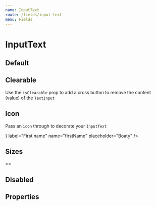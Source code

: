 ```yaml
---
name: InputText
route: /fields/input-text
menu: Fields
---
```




# InputText

## Default

<Playground>
  <TestFinalForm initialValues={{ firstName: 'Trevor' }}>
    <ConnectedField
      name="firstName"
      component={InputText}
      placeholder="Boaty"
      label="First name"
      required
    />
  </TestFinalForm>
</Playground>

## Clearable

Use the `isClearable` prop to add a cross button to remove the content (value) of the `TextInput`

<Playground>
  <TestFinalForm initialValues={{ firstName: 'Trevor' }}>
    <ConnectedField
      component={InputText}
      isClearable
      label="First name"
      name="firstName"
      placeholder="Boaty"
    />
  </TestFinalForm>
</Playground>

## Icon

Pass an `icon` through to decorate your `InputText`

<Playground>
  <TestFinalForm initialValues={{}}>
    <ConnectedField
      component={InputText}
      icon={<Icon name="avatar" color="nude.500" />}
      label="First name"
      name="firstName"
      placeholder="Boaty"
    />
  </TestFinalForm>
</Playground>

## Sizes

<Playground>
  <TestFinalForm initialValues={{ small: 'I am small' }}>
    <>
      <ConnectedField
        component={InputText}
        label="I'm a small sized field"
        mb="xl"
        name="small"
        placeholder="Placeholder"
        size="sm"
      />
      <ConnectedField
        component={InputText}
        label="I'm a medium sized field"
        mb="xl"
        name="medium"
        placeholder="Placeholder"
        size="md"
      />
      <ConnectedField
        component={InputText}
        label="I'm a large sized field which is my default size"
        mb="xl"
        name="large"
        placeholder="Placeholder"
      />
    </>
  </TestFinalForm>
</Playground>

## Disabled

<Playground>
  <TestFinalForm initialValues={{ firstName: 'Trevor' }}>
    <ConnectedField
      component={InputText}
      disabled
      label="First name"
      name="firstName"
      placeholder="Boaty"
      required
    />
  </TestFinalForm>
</Playground>

## Properties

<Props of={InputText} />
